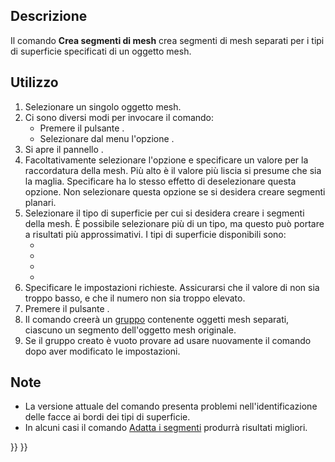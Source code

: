 <languages/>

{{Docnav/it
|[[Mesh_RemoveCompByHand/it|Rimuovi componente a mano]]
|[[Mesh_SegmentationBestFit/it|Adatta i segmenti]]
|[[Mesh_Workbench/it|Mesh]]
|IconL=Mesh_RemoveCompByHand.svg
|IconR=Mesh_SegmentationBestFit.svg
|IconC=Workbench_Mesh.svg
}}

{{GuiCommand/it
|Name=Mesh_Segmentation
|Name/it=Crea segmenti di mesh
|MenuLocation=Mesh → Crea segmenti di mesh...
|Workbenches=[[Mesh_Workbench/it|Mesh]]
|SeeAlso=[[Mesh_SegmentationBestFit/it|Adatta i segmenti]]
}}

<span id="Description"></span>
==Descrizione==

Il comando '''Crea segmenti di mesh''' crea segmenti di mesh separati per i tipi di superficie specificati di un oggetto mesh.

<span id="Usage"></span>
==Utilizzo==

# Selezionare un singolo oggetto mesh.
# Ci sono diversi modi per invocare il comando:
#* Premere il pulsante {{Button|[[Image:Mesh_Segmentation.svg|16px]] [[Mesh_Segmentation/it|Crea segmenti di mesh...]]}}.
#* Selezionare dal menu l'opzione {{MenuCommand|Mesh → [[Image:Mesh_Segmentation.svg|16px]] Crea segmenti di mesh...}}.
# Si apre il pannello {{MenuCommand|Segmentazione della mesh}}.
# Facoltativamente selezionare l'opzione {{MenuCommand|Levigatura della mesh}} e specificare un valore per la raccordatura della mesh. Più alto è il valore più liscia si presume che sia la maglia. Specificare {{Value|0}} ha lo stesso effetto di deselezionare questa opzione. Non selezionare questa opzione se si desidera creare segmenti planari.
# Selezionare il tipo di superficie per cui si desidera creare i segmenti della mesh. È possibile selezionare più di un tipo, ma questo può portare a risultati più approssimativi. I tipi di superficie disponibili sono:
#* {{MenuCommand|Plane}}
#* {{MenuCommand|Cylinder}}
#* {{MenuCommand|Sphere}}
#* {{MenuCommand|Freeform}}
# Specificare le impostazioni richieste. Assicurarsi che il valore di {{MenuCommand|Tolerance}} non sia troppo basso, e che il numero {{MenuCommand|Minimum number of faces}} non sia troppo elevato.
# Premere il pulsante {{Button|OK}}.
# Il comando creerà un [[Std_Group/it|gruppo]] contenente oggetti mesh separati, ciascuno un segmento dell'oggetto mesh originale.
# Se il gruppo creato è vuoto provare ad usare nuovamente il comando dopo aver modificato le impostazioni.

<span id="Notes"></span>
==Note==

* La versione attuale del comando presenta problemi nell'identificazione delle facce ai bordi dei tipi di superficie.
* In alcuni casi il comando [[Mesh_SegmentationBestFit/it|Adatta i segmenti]] produrrà risultati migliori.


{{Docnav/it
|[[Mesh_RemoveCompByHand/it|Rimuovi componente a mano]]
|[[Mesh_SegmentationBestFit/it|Adatta i segmenti]]
|[[Mesh_Workbench/it|Mesh]]
|IconL=Mesh_RemoveCompByHand.svg
|IconR=Mesh_SegmentationBestFit.svg
|IconC=Workbench_Mesh.svg
}}

{{Mesh Tools navi{{#translation:}}}}
{{Userdocnavi{{#translation:}}}}
{{clear}}